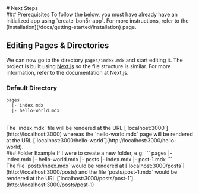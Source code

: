 
<PageTitle title="Next Steps"/>

<Sidebar />
<MDXDocs>
# Next Steps
<Author author="Manu Anish" displayName="manuanish" date="24/5/22"/>
<br/>
### Prerequisites
To follow the below, you must have already have an initialized app using `create-bon5r-app`. For more instructions, refer to the [Installation](/docs/getting-started/installation) page.

## Editing Pages & Directories
We can now go to the directory `pages/index.mdx` and start editing it. The project is built using [Next.js](https://nextjs.org)
so the file structure is similar. For more information, refer to the documentation at Next.js.
### Default Directory
```
pages
  |- index.mdx
  |- hello-world.mdx
```
<br/>
The `index.mdx` file will be rendered at the URL [`localhost:3000`](http://localhost:3000)
whereas the `hello-world.mdx` page will be rendered at the URL [`localhost:3000/hello-world`](http://localhost:3000/hello-world).
<br/>
### Folder Example
If I were to create a new folder, e.g:
```
pages
  |- index.mdx
  |- hello-world.mdx
  |- posts
       |- index.mdx
       |- post-1.mdx
```
<br/>
The file `posts/index.mdx` would be rendered at [`localhost:3000/posts`](http://localhost:3000/posts)
and the file `posts/post-1.mdx` would be rendered at the URL [`localhost:3000/posts/post-1`](http://localhost:3000/posts/post-1)
<NextPage nextPage="Editing Components" previousPage="Installation" prevHref="/docs/getting-started/installation" nextHref="/docs/customization/editing-components"/>
</MDXDocs>
